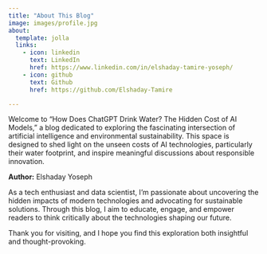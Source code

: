 ```yaml
---
title: "About This Blog"
image: images/profile.jpg
about:
  template: jolla
  links:
    - icon: linkedin
      text: LinkedIn
      href: https://www.linkedin.com/in/elshaday-tamire-yoseph/
    - icon: github
      text: Github
      href: https://github.com/Elshaday-Tamire

---
```


Welcome to "How Does ChatGPT Drink Water? The Hidden Cost of AI Models," a blog dedicated to exploring the fascinating intersection of artificial intelligence and environmental sustainability. This space is designed to shed light on the unseen costs of AI technologies, particularly their water footprint, and inspire meaningful discussions about responsible innovation.

**Author:** Elshaday Yoseph

As a tech enthusiast and data scientist, I’m passionate about uncovering the hidden impacts of modern technologies and advocating for sustainable solutions. Through this blog, I aim to educate, engage, and empower readers to think critically about the technologies shaping our future.

Thank you for visiting, and I hope you find this exploration both insightful and thought-provoking.

